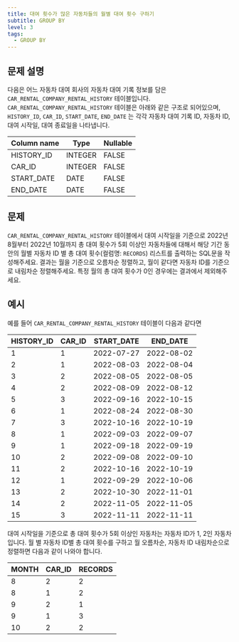 ```yaml
---
title: 대여 횟수가 많은 자동차들의 월별 대여 횟수 구하기
subtitle: GROUP BY
level: 3
tags:
  - GROUP BY
---
```


## 문제 설명

다음은 어느 자동차 대여 회사의 자동차 대여 기록 정보를 담은 `CAR_RENTAL_COMPANY_RENTAL_HISTORY` 테이블입니다. `CAR_RENTAL_COMPANY_RENTAL_HISTORY` 테이블은 아래와 같은 구조로 되어있으며, `HISTORY_ID`, `CAR_ID`, `START_DATE`, `END_DATE` 는 각각 자동차 대여 기록 ID, 자동차 ID, 대여 시작일, 대여 종료일을 나타냅니다.

| Column name | Type    | Nullable |
| ----------- | ------- | -------- |
| HISTORY_ID  | INTEGER | FALSE    |
| CAR_ID      | INTEGER | FALSE    |
| START_DATE  | DATE    | FALSE    |
| END_DATE    | DATE    | FALSE    |

## 문제

`CAR_RENTAL_COMPANY_RENTAL_HISTORY` 테이블에서 대여 시작일을 기준으로 2022년 8월부터 2022년 10월까지 총 대여 횟수가 5회 이상인 자동차들에 대해서 해당 기간 동안의 월별 자동차 ID 별 총 대여 횟수(컬럼명: `RECORDS`) 리스트를 출력하는 SQL문을 작성해주세요. 결과는 월을 기준으로 오름차순 정렬하고, 월이 같다면 자동차 ID를 기준으로 내림차순 정렬해주세요. 특정 월의 총 대여 횟수가 0인 경우에는 결과에서 제외해주세요.

## 예시

예를 들어 `CAR_RENTAL_COMPANY_RENTAL_HISTORY` 테이블이 다음과 같다면

| HISTORY_ID | CAR_ID | START_DATE | END_DATE   |
| ---------- | ------ | ---------- | ---------- |
| 1          | 1      | 2022-07-27 | 2022-08-02 |
| 2          | 1      | 2022-08-03 | 2022-08-04 |
| 3          | 2      | 2022-08-05 | 2022-08-05 |
| 4          | 2      | 2022-08-09 | 2022-08-12 |
| 5          | 3      | 2022-09-16 | 2022-10-15 |
| 6          | 1      | 2022-08-24 | 2022-08-30 |
| 7          | 3      | 2022-10-16 | 2022-10-19 |
| 8          | 1      | 2022-09-03 | 2022-09-07 |
| 9          | 1      | 2022-09-18 | 2022-09-19 |
| 10         | 2      | 2022-09-08 | 2022-09-10 |
| 11         | 2      | 2022-10-16 | 2022-10-19 |
| 12         | 1      | 2022-09-29 | 2022-10-06 |
| 13         | 2      | 2022-10-30 | 2022-11-01 |
| 14         | 2      | 2022-11-05 | 2022-11-05 |
| 15         | 3      | 2022-11-11 | 2022-11-11 |

대여 시작일을 기준으로 총 대여 횟수가 5회 이상인 자동차는 자동차 ID가 1, 2인 자동차입니다. 월 별 자동차 ID별 총 대여 횟수를 구하고 월 오름차순, 자동차 ID 내림차순으로 정렬하면 다음과 같이 나와야 합니다.

| MONTH | CAR_ID | RECORDS |
| ----- | ------ | ------- |
| 8     | 2      | 2       |
| 8     | 1      | 2       |
| 9     | 2      | 1       |
| 9     | 1      | 3       |
| 10    | 2      | 2       |
